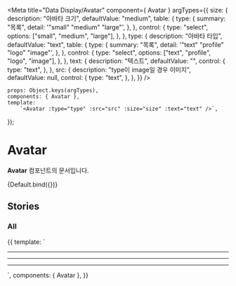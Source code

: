 
<Meta
    title="Data Display/Avatar"
    component={ Avatar }
    argTypes={{
        size: {
            description: "아바타 크기",
            defaultValue: "medium",
            table: {
                type: {
                    summary: "목록",
                    detail: '"small" "medium" "large"',
                },
            },
            control: {
                type: "select",
                options: ["small", "medium", "large"],
            },
        },
        type: {
            description: "아바타 타입",
            defaultValue: "text",
            table: {
                type: {
                    summary: "목록",
                    detail: '"text" "profile" "logo" "image"',
                },
            },
            control: {
                type: "select",
                options: ["text", "profile", "logo", "image"],
            },
        },
        text: {
            description: "텍스트",
            defaultValue: "",
            control: {
                type: "text",
            },
        },
        src: {
            description: "type이 image일 경우 이미지",
            defaultValue: null,
            control: {
                type: "text",
            },
        },
    }}
/>

    props: Object.keys(argTypes),
    components: { Avatar },
    template:
        `<Avatar :type="type" :src="src" :size="size" :text="text" />`,
});

# Avatar

**Avatar** 컴포넌트의 문서입니다.

<Story name="Default" height="100px">
    {Default.bind({})}
</Story>

<ArgsTable story="Default" />


## Stories
### All
<Canvas>
    <Story name="All" height="100px">
        {{
            template: `
                <div>
                  <Avatar type="text" size="small" class="mr-24" />
                  <Avatar type="text" size="medium" class="mr-24" />
                  <Avatar type="text" size="large" />
                  <hr class="mt-8 mb-8">
                  <Avatar type="profile" size="small" class="mr-24" />
                  <Avatar type="profile" size="medium" class="mr-24" />
                  <Avatar type="profile" size="large" />
                  <hr class="mt-8 mb-8">
                  <Avatar type="logo" size="small"  class="mr-24" />
                  <Avatar type="logo" size="medium"  class="mr-24" />
                  <Avatar type="logo" size="large"  class="mr-24" />
                  <hr class="mt-8 mb-8">
                  <Avatar type="image" size="small" class="mr-24" src="https://cdn.comento.kr/edu/title_acbf02a6a4798087.jpg" />
                  <Avatar type="image" size="medium" class="mr-24" src="https://cdn.comento.kr/edu/title_acbf02a6a4798087.jpg" />
                  <Avatar type="image" size="large" src="https://cdn.comento.kr/edu/title_acbf02a6a4798087.jpg" />
                </div>
        `,
            components: { Avatar },
        }}
    </Story>
</Canvas>

